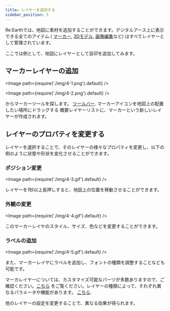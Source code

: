 ```yaml
---
title: レイヤーを追加する
sidebar_position: 5
---
```


Re:Earthでは、地図に素材を追加することができます。デジタルアース上に表示できる全てのアイテム ( [マーカー](/user-manual/property/overview#marker-properties-1), [3Dモデル](/user-manual/three-d-data/3d-model), [画像編集](/user-manual/property/overview#photo-overlay-properties)など) はすべてレイヤーとして管理されています。

ここでは例として、地図にレイヤーとして目印を追加してみます。

## マーカーレイヤーの追加

<Image path={require('./img/4-1.png').default} />

<Image path={require('./img/4-2.png').default} />

<Order>
  <ListByNumber>
    からマーカーツールを探します。 <a target="_self" href="/user-manual/getting-started/understanding-reearth-ui/editor#tool-bar">ツールバー</a>.
  </ListByNumber>
  <ListByNumber>
    マーカーアイコンを地図上の配置したい場所にドラッグする
  </ListByNumber>
  <ListByNumber>
    <a target="_self" herf="/user-manual/getting-started/understanding-reearth-ui/editor#outline">概要</a>レイヤーリストに、マーカーという新しいレイヤーが作成されます。
  </ListByNumber>
</Order>

## レイヤーのプロパティを変更する

レイヤーを選択することで、そのレイヤーの様々なプロパティを変更し、以下の例のように状態や形状を変化させることができます。

### ポジション変更

<Image path={require('./img/4-3.gif').default} />

レイヤーを1秒以上長押しすると、地図上の位置を移動させることができます。

### 外観の変更

<Image path={require('./img/4-4.gif').default} />

このマーカーレイヤのスタイル、サイズ、色などを変更することができます。

### ラベルの追加

<Image path={require('./img/4-5.gif').default} />

また、マーカーレイヤにラベルを追加し、フォントの種類を調整することなども可能です。

マーカレイヤーについては、カスタマイズ可能なパーツが多数ありますので、ご確認ください。[こちら](/user-manual/property/overview#marker-properties) をご覧ください。レイヤーの種類によって、それぞれ異なるパラメータや機能があります。 [こちら](/user-manual/property/overview).

他のレイヤーの設定を変更することで、異なる効果が得られます。







